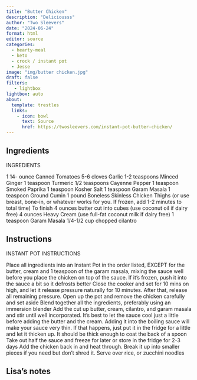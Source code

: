 ```yaml
---
title: "Butter Chicken"
description: "Deliciousss"
author: "Two Sleevers"
date: "2024-06-24"
format: html
editor: source
categories:
  - hearty-meal
  - keto
  - crock / instant pot
  - Jesse
image: "img/butter chicken.jpg"
draft: false
filters:
   - lightbox
lightbox: auto
about:
  template: trestles
  links:
    - icon: bowl
      text: Source
      href: https://twosleevers.com/instant-pot-butter-chicken/
---
```


## Ingredients

INGREDIENTS

1 14- ounce Canned Tomatoes
5-6 cloves Garlic
1-2 teaspoons Minced Ginger
1 teaspoon Turmeric
1/2 teaspoons Cayenne Pepper
1 teaspoon Smoked Paprika
1 teaspoon Kosher Salt
1 teaspoon Garam Masala
1 teaspoon Ground Cumin
1 pound Boneless Skinless Chicken Thighs (or use breast, bone-in, or whatever works for you. If frozen, add 1-2 minutes to total time)
To finish
4 ounces butter cut into cubes (use coconut oil if dairy free)
4 ounces Heavy Cream (use full-fat coconut milk if dairy free)
1 teaspoon Garam Masala
1/4-1/2 cup chopped cilantro

## Instructions

INSTANT POT INSTRUCTIONS

Place all ingredients into an Instant Pot in the order listed, EXCEPT for the butter, cream and 1 teaspoon of the garam masala, mixing the sauce well before you place the chicken on top of the sauce. If it's frozen, push it into the sauce a bit so it defrosts better
Close the cooker and set for 10 mins on high, and let it release pressure naturally for 10 minutes. After that, release all remaining pressure. 
Open up the pot and remove the chicken carefully and set aside
Blend together all the ingredients, preferably using an immersion blender
Add the cut up butter, cream, cilantro, and garam masala and stir until well incorporated.
It's best to let the sauce cool just a little before adding the butter and the cream. Adding it into the boiling sauce will make your sauce very thin. If that happens, just put it in the fridge for a little and let it thicken up. It should be thick enough to coat the back of a spoon
Take out half the sauce and freeze for later or store in the fridge for 2-3 days
Add the chicken back in and heat through. Break it up into smaller pieces if you need but don't shred it.
Serve over rice, or zucchini noodles

## Lisa's notes